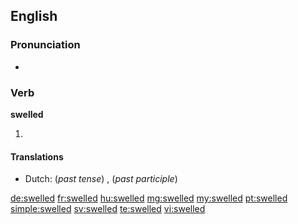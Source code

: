 ==English==

===Pronunciation===
* {{IPA|/ˈswɛld/}}

===Verb===
'''swelled'''

# {{past of|swell}}

====Translations====
{{trans-top|Simple past tense and past participle of swell}}
* Dutch: (''past tense'') {{t+|nl|zwol}}, {{t+|nl|zwollen}} (''past participle'') {{t+|nl|gezwollen}}
{{trans-mid}}
{{trans-bottom}}

[[de:swelled]]
[[fr:swelled]]
[[hu:swelled]]
[[mg:swelled]]
[[my:swelled]]
[[pt:swelled]]
[[simple:swelled]]
[[sv:swelled]]
[[te:swelled]]
[[vi:swelled]]